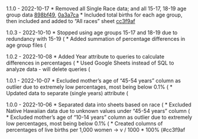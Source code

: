 1.1.0 - 2022-10-17
* Removed all Single Race data; and all 15-17, 18-19 age group data [898bf49](https://github.com/chloelinli/chloelinli.github.io/commit/898bf49deff4931c046a1d45b37f62ad1ed35db9), [0a3a7ca](https://github.com/chloelinli/chloelinli.github.io/commit/0a3a7cae1fda1d42b243cbf5d2bc895eac607500)
* Included total births for each age group, then included and added to "All races" sheet [cc3f9af](https://github.com/chloelinli/chloelinli.github.io/commit/cc3f9af70a648e2089dbbcd9df511604a1fee3a9)

1.0.3 - 2022-10-10
* Stopped using age groups 15-17 and 18-19 due to redundancy with 15-19 (
* Added summation of percentage differences in age group files (

1.0.2 - 2022-10-08
* Added Year attribute to queries to calculate differences in percentages (
* Used Google Sheets instead of SQL to analyze data - will delete queries (

1.0.1 - 2022-10-07
* Excluded mother's age of "45-54 years" column as outlier due to extremely low percentages, most being below 0.1% (
* Updated data to separate (single years) attribute (

1.0.0 - 2022-10-06
* Separated data into sheets based on race (
* Excluded Native Hawaiian data due to unknown values under "45-54 years" column (
* Excluded mother's age of "10-14 years" column as outlier due to extremely low percentages, most being below 0.1% (
* Created columns of percentages of live births per 1,000 women -> v / 1000 * 100% (#cc3f9af
